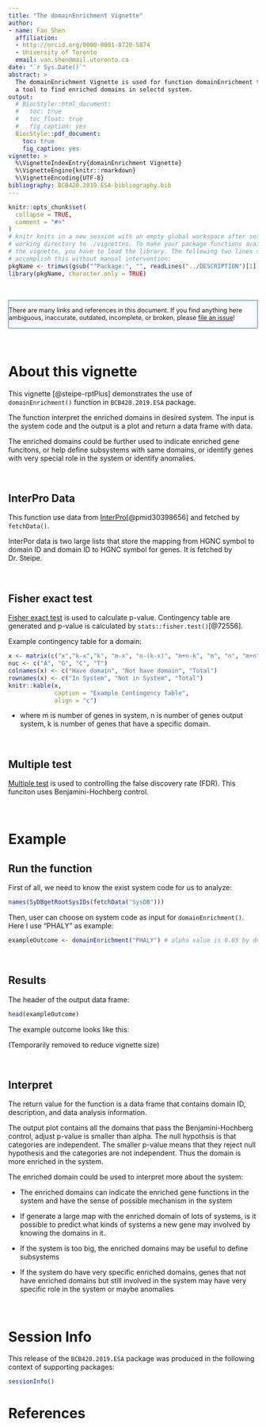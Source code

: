 ```yaml
---
title: "The domainEnrichment Vignette"
author:
- name: Fan Shen
  affiliation: 
  - http://orcid.org/0000-0001-8720-5874
  - University of Toronto
  email: van.shen@mail.utoronto.ca
date: "`r Sys.Date()`"
abstract: >
  The domainEnrichment Vignette is used for function domainEnrichment that is
  a tool to find enriched domains in selectd system.
output:
  # BiocStyle::html_document:
  #   toc: true
  #   toc_float: true
  #   fig_caption: yes
  BiocStyle::pdf_document:
    toc: true
    fig_caption: yes
vignette: >
  %\VignetteIndexEntry{domainEnrichment Vignette}
  %\VignetteEngine{knitr::rmarkdown}
  %\VignetteEncoding{UTF-8}
bibliography: BCB420.2019.ESA-bibliography.bib
---
```


<!--- this inline style supports diff-like highlighting -->
<style>
  .add {
    color: #22863a;
    background-color: #f0fff4;
  }
  .del {
    color: #b31d28;
    background-color: #ffeef0;
  }
</style>


```r
knitr::opts_chunk$set(
  collapse = TRUE,
  comment = "#>"
)
# knitr knits in a new session with an empty global workspace after setting its
# working directory to ./vignettes. To make your package functions available in
# the vignette, you have to load the library. The following two lines should
# accomplish this without manual intervention:
pkgName <- trimws(gsub("^Package:", "", readLines("../DESCRIPTION")[1]))
library(pkgName, character.only = TRUE)
```

&nbsp;

<div style="font-size:90%;border:solid 1px #337ab7;background-color:#FAFBFC;margin-right:0px;">
There are many links and references in this document. If you find anything here
ambiguous, inaccurate, outdated, incomplete, or broken, please
[file an issue](https://github.com/hyginn/rpt/issues)!
</div>

&nbsp;

# About this vignette
This vignette [@steipe-rptPlus] demonstrates the use of `domainEnrichment()` function in `BCB420.2019.ESA` package.

The function interpret the enriched domains in desired system. The input is the system code and the output is a plot and return a data frame with data.

The enriched domains could be further used to indicate enriched gene funcitons, or help define subsystems with same domains, or identify genes with very special role in the system or identify anomalies.

&nbsp;

## InterPro Data
This function use data from [InterPro](https://www.ebi.ac.uk/interpro/)[@pmid30398656] and fetched by `fetchData()`.

InterPor data is two large lists that store the mapping from HGNC symbol to domain ID and domain ID to HGNC symbol for genes. It is fetched by Dr. Steipe.

&nbsp;

## Fisher exact test
[Fisher exact test](https://www.pathwaycommons.org/guide/primers/statistics/fishers_exact_test/) is used to calculate p-value. Contingency table are generated and p-value is calculated by `stats::fisher.test()`[@72556].

Example contingency table for a domain:
```r
x <- matrix(c("x","k-x","k", "m-x", "n-(k-x)", "m+n-k", "m", "n", "m+n"),nrow=3, ncol=3)
nuc <- c("A", "G", "C", "T")
colnames(x) <- c("Have domain", "Not have domain", "Total")
rownames(x) <- c("In System", "Not in System", "Total")
knitr::kable(x,
             caption = "Example Contingency Table",
             align = "c")
```

* where m is number of genes in system, n is number of genes output system, k is number of genes that have a specific domain.

&nbsp;

## Multiple test
[Multiple test](https://www.pathwaycommons.org/guide/primers/statistics/multiple_testing/) is used to controlling the false discovery rate (FDR). This funciton uses Benjamini-Hochberg control.

&nbsp;

# Example
## Run the function
First of all, we need to know the exist system code for us to analyze:
```r
names(SyDBgetRootSysIDs(fetchData("SysDB")))
```

Then, user can choose on system code as input for `domainEnrichment()`. Here I use "PHALY" as example:
```r
exampleOutcome <- domainEnrichment("PHALY") # alpha value is 0.05 by default
```

&nbsp;

## Results
The header of the output data frame:
```r
head(exampleOutcome)
```

The example outcome looks like this:

(Temporarily removed to reduce vignette size)

<!-- Temporarily remove to reduce vignette size
```r
knitr::include_graphics("../inst/img/enrichedDomain.png")
```
-->

&nbsp;

## Interpret
The return value for the function is a data frame that contains domain ID, description, and data analysis information.

The output plot contains all the domains that pass the Benjamini-Hochberg control, adjust p-value is smaller than alpha. The null hypothsis is that categories are independent. The smaller p-value means that they reject null hypothesis and the categories are not independent. Thus the domain is more enriched in the system.

The enriched domain could be used to interpret more about the system:

* The enriched domains can indicate the enriched gene functions in the system and have the sense of possible mechanism in the system

* If generate a large map with the enriched domain of lots of systems, is it possible to predict what kinds of systems a new gene may involved by knowing the domains in it.

* If the system is too big, the enriched domains may be useful to define subsystems

* If the system do have very specific enriched domains, genes that not have enriched domains but still involved in the system may have very specific role in the system or maybe anomalies

&nbsp;

# Session Info

This release of the `BCB420.2019.ESA` package was produced in the following context of supporting packages:

```r
sessionInfo()
```

<!-- the bibliography appears at the end of the page -->
# References

<!-- End -->
